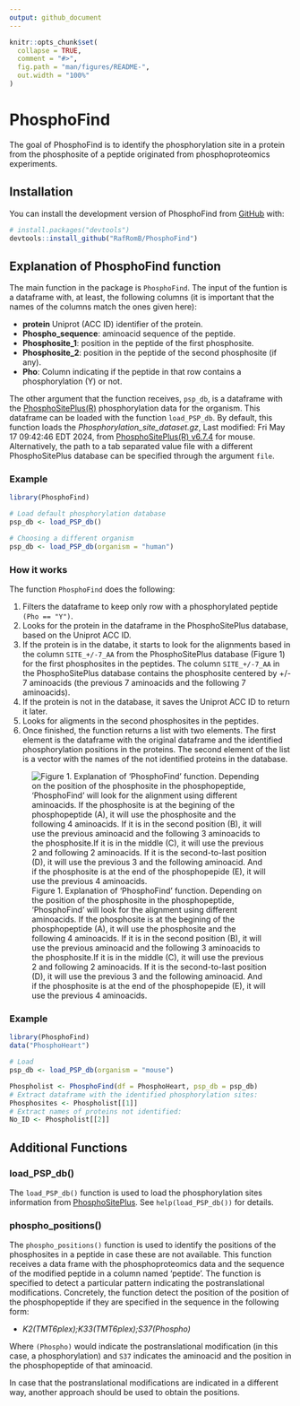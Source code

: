 ```yaml
---
output: github_document
---
```


<!-- README.md is generated from README.Rmd. Please edit that file -->

```r
knitr::opts_chunk$set(
  collapse = TRUE,
  comment = "#>",
  fig.path = "man/figures/README-",
  out.width = "100%"
)
```

# PhosphoFind

<!-- badges: start -->

<!-- badges: end -->

The goal of PhosphoFind is to identify the phosphorylation site in a protein from the phosphosite of a peptide originated from phosphoproteomics experiments.

## Installation

You can install the development version of PhosphoFind from [GitHub](https://github.com/RafRomB/PhosphoFind) with:

``` r
# install.packages("devtools")
devtools::install_github("RafRomB/PhosphoFind")
```

## Explanation of PhosphoFind function

The main function in the package is `PhosphoFind`. The input of the funtion is a dataframe with, at least, the following columns (it is important that the names of the columns match the ones given here):

-   **protein** Uniprot (ACC ID) identifier of the protein.
-   **Phospho_sequence**: aminoacid sequence of the peptide.
-   **Phosphosite_1**: position in the peptide of the first phosphosite.
-   **Phosphosite_2**: position in the peptide of the second phosphosite (if any).
-   **Pho**: Column indicating if the peptide in that row contains a phosphorylation (Y) or not.

The other argument that the function receives, `psp_db`, is a dataframe with the [PhosphoSitePlus(R)](https://www.phosphosite.org/) phosphorylation data for the organism. This dataframe can be loaded with the function `load_PSP_db`. By default, this function loads the *Phosphorylation_site_dataset.gz*, Last modified: Fri May 17 09:42:46 EDT 2024, from [PhosphoSitePlus(R) v6.7.4](https://www.phosphosite.org/staticDownloads) for mouse. Alternatively, the path to a tab separated value file with a different PhosphoSitePlus database can be specified through the argument `file`.

### Example

```r
library(PhosphoFind)

# Load default phosphorylation database
psp_db <- load_PSP_db()

# Choosing a different organism
psp_db <- load_PSP_db(organism = "human")
```

### How it works

The function `PhosphoFind` does the following:

1.  Filters the dataframe to keep only row with a phosphorylated peptide `(Pho == "Y")`.
2.  Looks for the protein in the dataframe in the PhosphoSitePlus database, based on the Uniprot ACC ID.
3.  If the protein is in the databe, it starts to look for the alignments based in the column `SITE_+/-7_AA` from the PhosphoSitePlus database (Figure 1) for the first phosphosites in the peptides. The column `SITE_+/-7_AA` in the PhosphoSitePlus database contains the phosphosite centered by +/- 7 aminoacids (the previous 7 aminoacids and the following 7 aminoacids).
4.  If the protein is not in the database, it saves the Uniprot ACC ID to return it later.
5.  Looks for aligments in the second phosphosites in the peptides.
6.  Once finished, the function returns a list with two elements. The first element is the dataframe with the original dataframe and the identified phosphorylation positions in the proteins. The second element of the list is a vector with the names of the not identified proteins in the database.

![Figure 1. Explanation of 'PhosphoFind' function. Depending on the position of the phosphosite in the phosphopeptide, 'PhosphoFind' will look for the alignment using different aminoacids. If the phosphosite is at the begining of the phosphopeptide (A), it will use the phosphosite and the following 4 aminoacids. If it is in the second position (B), it will use the previous aminoacid and the following 3 aminoacids to the phosphosite.If it is in the middle (C), it will use the previous 2 and following 2 aminoacids. If it is the second-to-last position (D), it will use the previous 3 and the following aminoacid. And if the phosphosite is at the end of the phosphopepide (E), it will use the previous 4 aminoacids.](man/figures/PhosphoSite.png)


### Example

```r
library(PhosphoFind)
data("PhosphoHeart")

# Load 
psp_db <- load_PSP_db(organism = "mouse")

Phospholist <- PhosphoFind(df = PhosphoHeart, psp_db = psp_db)
# Extract dataframe with the identified phosphorylation sites:
Phosphosites <- Phospholist[[1]]
# Extract names of proteins not identified:
No_ID <- Phospholist[[2]]
```

## Additional Functions

### load_PSP_db()

The `load_PSP_db()` function is used to load the phosphorylation sites information from [PhosphoSitePlus](https://www.phosphosite.org). See `help(load_PSP_db())` for details.

### phospho_positions()

The `phospho_positions()` function is used to identify the positions of the phosphosites in a peptide in case these are not available. This function receives a data frame with the phosphoproteomics data and the sequence of the modified peptide in a column named 'peptide'. The function is specified to detect a particular pattern indicating the postranslational modifications. Concretely, the function detect the position of the position of the phosphopeptide if they are specified in the sequence in the following form:

- _K2(TMT6plex);K33(TMT6plex);S37(Phospho)_

Where `(Phospho)` would indicate the postranslational modification (in this case, a phosphorylation) and `S37` indicates the aminoacid and the position in the phosphopeptide of that aminoacid.

In case that the postranslational modifications are indicated in a different way, another approach should be used to obtain the positions.

